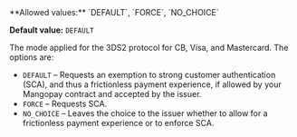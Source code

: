   
<ParamField body="SecureMode" type="string" >   
**Allowed values:** `DEFAULT`, `FORCE`, `NO_CHOICE`

**Default value:** `DEFAULT`

The mode applied for the 3DS2 protocol for CB, Visa, and Mastercard. The options are:  
- `DEFAULT` – Requests an exemption to strong customer authentication (SCA), and thus a frictionless payment experience, if allowed by your Mangopay contract and accepted by the issuer.  
- `FORCE` – Requests SCA.  
- `NO_CHOICE` – Leaves the choice to the issuer whether to allow for a frictionless payment experience or to enforce SCA.  
</ParamField>
